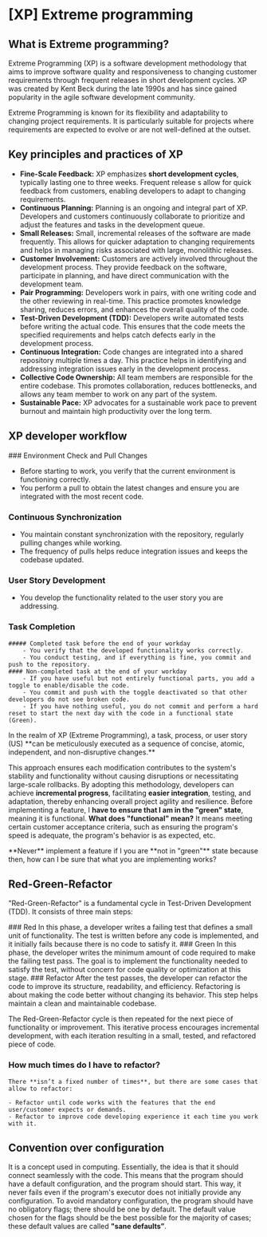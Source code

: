 # [XP] Extreme programming

## What is Extreme programming?

Extreme Programming (XP) is a software development methodology that aims to improve software quality and responsiveness to changing customer requirements through frequent releases in short development cycles. XP was created by Kent Beck during the late 1990s and has since gained popularity in the agile software development community.

Extreme Programming is known for its flexibility and adaptability to changing project requirements. It is particularly suitable for projects where requirements are expected to evolve or are not well-defined at the outset.

## Key principles and practices of XP

- **Fine-Scale Feedback:** XP emphasizes **short development cycles**, typically lasting one to three weeks. Frequent release s allow for quick feedback from customers, enabling developers to adapt to changing requirements.
- **Continuous Planning:** Planning is an ongoing and integral part of XP. Developers and customers continuously collaborate to prioritize and adjust the features and tasks in the development queue.
- **Small Releases:** Small, incremental releases of the software are made frequently. This allows for quicker adaptation to changing requirements and helps in managing risks associated with large, monolithic releases.
- **Customer Involvement:** Customers are actively involved throughout the development process. They provide feedback on the software, participate in planning, and have direct communication with the development team.
- **Pair Programming:** Developers work in pairs, with one writing code and the other reviewing in real-time. This practice promotes knowledge sharing, reduces errors, and enhances the overall quality of the code.
- **Test-Driven Development (TDD):** Developers write automated tests before writing the actual code. This ensures that the code meets the specified requirements and helps catch defects early in the development process.
- **Continuous Integration:** Code changes are integrated into a shared repository multiple times a day. This practice helps in identifying and addressing integration issues early in the development process.
- **Collective Code Ownership:** All team members are responsible for the entire codebase. This promotes collaboration, reduces bottlenecks, and allows any team member to work on any part of the system.
- **Sustainable Pace:** XP advocates for a sustainable work pace to prevent burnout and maintain high productivity over the long term.

## XP developer workflow


<Steps>
### Environment Check and Pull Changes

- Before starting to work, you verify that the current environment is functioning correctly.
- You perform a pull to obtain the latest changes and ensure you are integrated with the most recent code.

### Continuous Synchronization

- You maintain constant synchronization with the repository, regularly pulling changes while working.
- The frequency of pulls helps reduce integration issues and keeps the codebase updated.

### User Story Development

- You develop the functionality related to the user story you are addressing.

### Task Completion
    ##### Completed task before the end of your workday
        - You verify that the developed functionality works correctly.
        - You conduct testing, and if everything is fine, you commit and push to the repository.
    #### Non-completed task at the end of your workday
        - If you have useful but not entirely functional parts, you add a toggle to enable/disable the code.
        - You commit and push with the toggle deactivated so that other developers do not see broken code.
        - If you have nothing useful, you do not commit and perform a hard reset to start the next day with the code in a functional state (Green).

</Steps>
<Callout>
In the realm of XP (Extreme Programming), a task, process, or user story (US) **can be meticulously executed as a sequence of concise, atomic, independent, and non-disruptive changes.** 

This approach ensures each modification contributes to the system's stability and functionality without causing disruptions or necessitating large-scale rollbacks. By adopting this methodology, developers can achieve **incremental progress**, facilitating **easier integration**, testing, and adaptation, thereby enhancing overall project agility and resilience.
</Callout>
<Callout type="warning" icon="⚠️">
Before implementing a feature, I **have to ensure that I am in the "green" state**, meaning it is functional. 
**What does "functional" mean?** It means meeting certain customer acceptance criteria, such as ensuring the program's speed is adequate, the program's behavior is as expected, etc.
</Callout>

<Callout type="error" icon="🚫">
 **Never** implement a feature if I you are **not in "green"** state because then, how can I be sure that what you are implementing works?
</Callout>

## Red-Green-Refactor
"Red-Green-Refactor" is a fundamental cycle in Test-Driven Development (TDD). It consists of three main steps:

<Steps>
### Red
    In this phase, a developer writes a failing test that defines a small unit of functionality. The test is written before any code is implemented, and it initially fails because there is no code to satisfy it.
### Green
    In this phase, the developer writes the minimum amount of code required to make the failing test pass. The goal is to implement the functionality needed to satisfy the test, without concern for code quality or optimization at this stage.
### Refactor
    After the test passes, the developer can refactor the code to improve its structure, readability, and efficiency. Refactoring is about making the code better without changing its behavior. This step helps maintain a clean and maintainable codebase.
</Steps>


The Red-Green-Refactor cycle is then repeated for the next piece of functionality or improvement. This iterative process encourages incremental development, with each iteration resulting in a small, tested, and refactored piece of code.

### How much times do I have to refactor?
    
    There **isn’t a fixed number of times**, but there are some cases that allow to refactor:
    
    - Refactor until code works with the features that the end user/customer expects or demands.
    - Refactor to improve code developing experience it each time you work with it.

## Convention over configuration
It is a concept used in computing. Essentially, the idea is that it should connect seamlessly with the code. This means that the program should have a default configuration, and the program should start. This way, it never fails even if the program's executor does not initially provide any configuration. To avoid mandatory configuration, the program should have no obligatory flags; there should be one by default. The default value chosen for the flags should be the best possible for the majority of cases; these default values are called **"sane defaults”**.